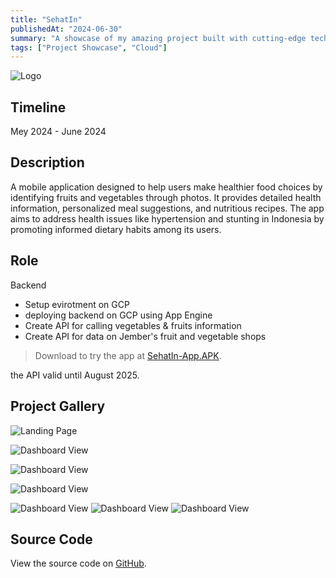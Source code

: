 ```yaml
---
title: "SehatIn"
publishedAt: "2024-06-30"
summary: "A showcase of my amazing project built with cutting-edge technology."
tags: ["Project Showcase", "Cloud"]
---  
```

<Image
  src="/photos/project-sehatin/logo-SehatIn-fill.png"
  alt="Logo"
  width={100}
  height={100}
/>

## Timeline
Mey 2024 - June 2024  

## Description
A mobile application designed to help users make healthier food choices by identifying fruits and vegetables through photos. It provides detailed health information, personalized meal suggestions, and nutritious recipes. The app aims to address health issues like hypertension and stunting in Indonesia by promoting informed dietary habits among its users.  

## Role
Backend

- Setup evirotment on GCP 
- deploying backend on GCP using App Engine
- Create API for calling vegetables & fruits information
- Create API for data on Jember's fruit and vegetable shops

> Download to try the app at [SehatIn-App.APK](https://drive.google.com/file/d/1V3E_ZBiDeJMTcA0e2-sOOzKAFKyo7VF7/view?usp=sharing).
<Callout emoji="💡">
  the API valid until August 2025.
</Callout>

## Project Gallery



<div style={{ display: 'grid', gridTemplateColumns: 'repeat(2, 1fr)', gap: '5px', marginBottom: '5px' }}>
<Image
  src="/photos/project-sehatin/login page.png"
  alt="Landing Page"
  layout="responsive"
  width={310}
  height={500}
/>

<Image
  src="/photos/project-sehatin/home page.jpg"
  alt="Dashboard View"
  layout="responsive"
  width={310}
  height={500}
/>

<Image
  src="/photos/project-sehatin/scan feature.jpg"
  alt="Dashboard View"
  layout="responsive"
  width={310}
  height={500}
/>

<Image
  src="/photos/project-sehatin/results.jpg"
  alt="Dashboard View"
  layout="responsive"
  width={310}
  height={500}
/>
</div>

<div style={{ display: 'grid', gridTemplateColumns: 'repeat(3, 1fr)', gap: '5px' }}>
<Image
  src="/photos/project-sehatin/shops page.jpg"
  alt="Dashboard View"
  width={206.6666666666666667}
  height={500}
/>
<Image
  src="/photos/project-sehatin/profile history.jpg"
  alt="Dashboard View"
  width={206.6666666666666667}
  height={500}
/>
<Image
  src="/photos/project-sehatin/profile favorite.jpg"
  alt="Dashboard View"
  width={206.6666666666666667}
  height={500}
/>
</div>

## Source Code

View the source code on [GitHub](https://github.com/SehatIn-C241-PS374).
